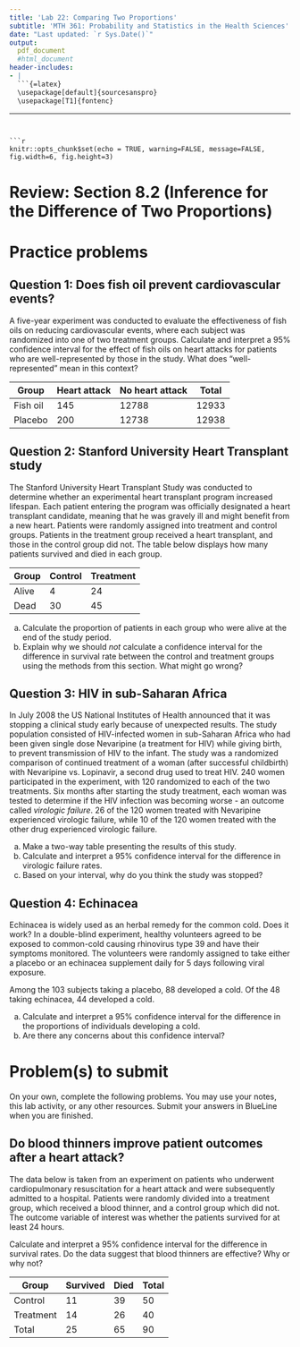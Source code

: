 ---
title: 'Lab 22: Comparing Two Proportions'
subtitle: 'MTH 361: Probability and Statistics in the Health Sciences'
date: "Last updated: `r Sys.Date()`"
output: 
  pdf_document
  #html_document
header-includes:
- |
  ```{=latex}
  \usepackage[default]{sourcesanspro}
  \usepackage[T1]{fontenc}
  ```
---

```{r setup, include=FALSE}
knitr::opts_chunk$set(echo = TRUE, warning=FALSE, message=FALSE, fig.width=6, fig.height=3)
```


# Review: Section 8.2 (Inference for the Difference of Two Proportions)

\pagebreak

# Practice problems

## Question 1: Does fish oil prevent cardiovascular events?

A five-year experiment was conducted to evaluate the effectiveness of fish oils on reducing cardiovascular events, where each subject was randomized into one of two treatment groups. Calculate and interpret a 95% confidence interval for the effect of fish oils on heart attacks for patients who are well-represented by those in the study. What does "well-represented" mean in this context?

Group|Heart attack|No heart attack|Total
----|----|----|----
Fish oil|145|12788|12933
Placebo|200|12738|12938

\pagebreak

## Question 2: Stanford University Heart Transplant study

The Stanford University Heart Transplant Study was conducted to determine whether an experimental heart transplant program increased lifespan. Each patient entering the program was officially designated a heart transplant candidate, meaning that he was gravely ill and might benefit from a new heart. Patients were randomly assigned into treatment and control groups. Patients in the treatment group received a heart transplant, and those in the control group did not. The table below displays how many patients survived and died in each group.

Group|Control|Treatment
---|---|---
Alive|4|24
Dead|30|45

a) Calculate the proportion of patients in each group who were alive at the end of the study period.
b) Explain why we should _not_ calculate a confidence interval for the difference in survival rate between the control and treatment groups using the methods from this section. What might go wrong?

\pagebreak

## Question 3: HIV in sub-Saharan Africa

In July 2008 the US National Institutes of Health announced that it was stopping a clinical study early because of unexpected results. The study population consisted of HIV-infected women in sub-Saharan Africa who had been given single dose Nevaripine (a treatment for HIV) while giving birth, to prevent transmission of HIV to the infant. The study was a randomized comparison of continued treatment of a woman (after successful childbirth) with Nevaripine vs. Lopinavir, a second drug used to treat HIV. 240 women participated in the experiment, with 120 randomized to each of the two treatments. Six months after starting the study treatment, each woman was tested to determine if the HIV infection was becoming worse - an outcome called _virologic failure_. 26 of the 120 women treated with Nevaripine experienced virologic failure, while 10 of the 120 women treated with the other drug experienced virologic failure.

a) Make a two-way table presenting the results of this study.
b) Calculate and interpret a 95% confidence interval for the difference in virologic failure rates. 
c) Based on your interval, why do you think the study was stopped?

\pagebreak

## Question 4: Echinacea

Echinacea is widely used as an herbal remedy for the common cold. Does it work? In a double-blind experiment, healthy volunteers agreed to be exposed to common-cold causing rhinovirus type 39 and have their symptoms monitored. The volunteers were randomly assigned to take either a placebo or an echinacea supplement daily for 5 days following viral exposure. 

Among the 103 subjects taking a placebo, 88 developed a cold. Of the 48 taking echinacea, 44 developed a cold.

a) Calculate and interpret a 95% confidence interval for the difference in the proportions of individuals developing a cold.
b) Are there any concerns about this confidence interval?


\pagebreak

# Problem(s) to submit

On your own, complete the following problems. You may use your notes, this lab activity, or any other resources. Submit your answers in BlueLine when you are finished.

## Do blood thinners improve patient outcomes after a heart attack?

The data below is taken from an experiment on patients who underwent cardiopulmonary resuscitation for a heart attack and were subsequently admitted to a hospital. Patients were randomly divided into a treatment group, which received a blood thinner, and a control group which did not. The outcome variable of interest was whether the patients survived for at least 24 hours.

Calculate and interpret a 95% confidence interval for the difference in survival rates. Do the data suggest that blood thinners are effective? Why or why not?

Group|Survived|Died|Total
---|---|---|---
Control|11|39|50
Treatment|14|26|40
Total|25|65|90